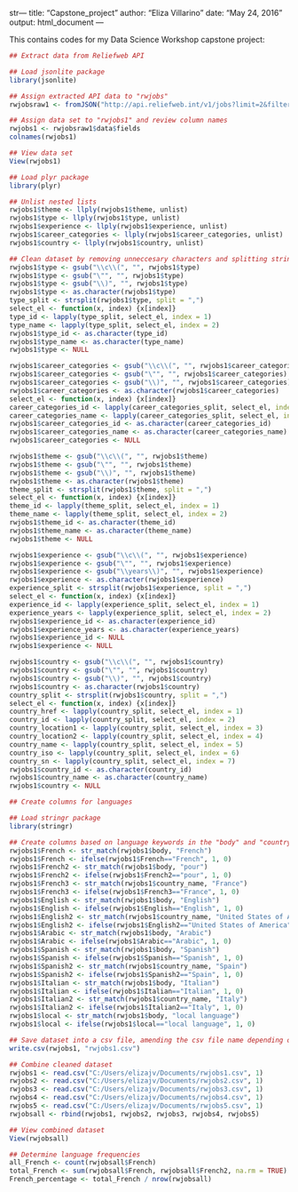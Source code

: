 str---
title: "Capstone_project"
author: "Eliza Villarino"
date: "May 24, 2016"
output: html_document
---

This contains codes for my Data Science Workshop capstone project:

```{r}
## Extract data from Reliefweb API

## Load jsonlite package
library(jsonlite) 

## Assign extracted API data to "rwjobs"
rwjobsraw1 <- fromJSON("http://api.reliefweb.int/v1/jobs?limit=2&filter[field]=date.created&filter[value][from]=2016-05-24T00:00:00%2B00:00&filter[value][to]=2016-05-30T00:00:00%2B00:00&&fields[include][]title&fields[include][]=body&fields[include][]=theme&fields[include][]=country&fields[include][]=type&fields[include][]=experience&fields[include][]=career_categories")

## Assign data set to "rwjobs1" and review column names
rwjobs1 <- rwjobsraw1$data$fields
colnames(rwjobs1)

## View data set
View(rwjobs1)

## Load plyr package
library(plyr)

## Unlist nested lists
rwjobs1$theme <- llply(rwjobs1$theme, unlist)
rwjobs1$type <- llply(rwjobs1$type, unlist)
rwjobs1$experience <- llply(rwjobs1$experience, unlist)
rwjobs1$career_categories <- llply(rwjobs1$career_categories, unlist)
rwjobs1$country <- llply(rwjobs1$country, unlist)

## Clean dataset by removing unneccesary characters and splitting strings 
rwjobs1$type <- gsub("\\c\\(", "", rwjobs1$type)
rwjobs1$type <- gsub("\"", "", rwjobs1$type)
rwjobs1$type <- gsub("\\)", "", rwjobs1$type)
rwjobs1$type <- as.character(rwjobs1$type)
type_split <- strsplit(rwjobs1$type, split = ",")
select_el <- function(x, index) {x[index]}
type_id <- lapply(type_split, select_el, index = 1) 
type_name <- lapply(type_split, select_el, index = 2) 
rwjobs1$type_id <- as.character(type_id)
rwjobs1$type_name <- as.character(type_name)
rwjobs1$type <- NULL

rwjobs1$career_categories <- gsub("\\c\\(", "", rwjobs1$career_categories)
rwjobs1$career_categories <- gsub("\"", "", rwjobs1$career_categories)
rwjobs1$career_categories <- gsub("\\)", "", rwjobs1$career_categories)
rwjobs1$career_categories <- as.character(rwjobs1$career_categories)
select_el <- function(x, index) {x[index]}
career_categories_id <- lapply(career_categories_split, select_el, index = 1) 
career_categories_name <- lapply(career_categories_split, select_el, index = 2) 
rwjobs1$career_categories_id <- as.character(career_categories_id)
rwjobs1$career_categories_name <- as.character(career_categories_name)
rwjobs1$career_categories <- NULL

rwjobs1$theme <- gsub("\\c\\(", "", rwjobs1$theme)
rwjobs1$theme <- gsub("\"", "", rwjobs1$theme)
rwjobs1$theme <- gsub("\\)", "", rwjobs1$theme)
rwjobs1$theme <- as.character(rwjobs1$theme)
theme_split <- strsplit(rwjobs1$theme, split = ",")
select_el <- function(x, index) {x[index]}
theme_id <- lapply(theme_split, select_el, index = 1) 
theme_name <- lapply(theme_split, select_el, index = 2) 
rwjobs1$theme_id <- as.character(theme_id)
rwjobs1$theme_name <- as.character(theme_name)
rwjobs1$theme <- NULL

rwjobs1$experience <- gsub("\\c\\(", "", rwjobs1$experience)
rwjobs1$experience <- gsub("\"", "", rwjobs1$experience)
rwjobs1$experience <- gsub("\\years\\)", "", rwjobs1$experience)
rwjobs1$experience <- as.character(rwjobs1$experience)
experience_split <- strsplit(rwjobs1$experience, split = ",")
select_el <- function(x, index) {x[index]}
experience_id <- lapply(experience_split, select_el, index = 1) 
experience_years <- lapply(experience_split, select_el, index = 2) 
rwjobs1$experience_id <- as.character(experience_id)
rwjobs1$experience_years <- as.character(experience_years)
rwjobs1$experience_id <- NULL
rwjobs1$experience <- NULL

rwjobs1$country <- gsub("\\c\\(", "", rwjobs1$country)
rwjobs1$country <- gsub("\"", "", rwjobs1$country)
rwjobs1$country <- gsub("\\)", "", rwjobs1$country)
rwjobs1$country <- as.character(rwjobs1$country)
country_split <- strsplit(rwjobs1$country, split = ",")
select_el <- function(x, index) {x[index]}
country_href <- lapply(country_split, select_el, index = 1) 
country_id <- lapply(country_split, select_el, index = 2) 
country_location1 <- lapply(country_split, select_el, index = 3) 
country_location2 <- lapply(country_split, select_el, index = 4) 
country_name <- lapply(country_split, select_el, index = 5) 
country_iso <- lapply(country_split, select_el, index = 6)
country_sn <- lapply(country_split, select_el, index = 7)
rwjobs1$country_id <- as.character(country_id)
rwjobs1$country_name <- as.character(country_name)
rwjobs1$country <- NULL 

## Create columns for languages

## Load stringr package
library(stringr)

## Create columns based on language keywords in the "body" and "country_name" columns
rwjobs1$French <- str_match(rwjobs1$body, "French")
rwjobs1$French <- ifelse(rwjobs1$French=="French", 1, 0)
rwjobs1$French2 <- str_match(rwjobs1$body, "pour")
rwjobs1$French2 <- ifelse(rwjobs1$French2=="pour", 1, 0)
rwjobs1$French3 <- str_match(rwjobs1$country_name, "France")
rwjobs1$French3 <- ifelse(rwjobs1$French3=="France", 1, 0)
rwjobs1$English <- str_match(rwjobs1$body, "English")
rwjobs1$English <- ifelse(rwjobs1$English=="English", 1, 0)
rwjobs1$English2 <- str_match(rwjobs1$country_name, "United States of America")
rwjobs1$English2 <- ifelse(rwjobs1$English2=="United States of America", 1, 0)
rwjobs1$Arabic <- str_match(rwjobs1$body, "Arabic")
rwjobs1$Arabic <- ifelse(rwjobs1$Arabic=="Arabic", 1, 0)
rwjobs1$Spanish <- str_match(rwjobs1$body, "Spanish")
rwjobs1$Spanish <- ifelse(rwjobs1$Spanish=="Spanish", 1, 0)
rwjobs1$Spanish2 <- str_match(rwjobs1$country_name, "Spain")
rwjobs1$Spanish2 <- ifelse(rwjobs1$Spanish2=="Spain", 1, 0)
rwjobs1$Italian <- str_match(rwjobs1$body, "Italian")
rwjobs1$Italian <- ifelse(rwjobs1$Italian=="Italian", 1, 0)
rwjobs1$Italian2 <- str_match(rwjobs1$country_name, "Italy")
rwjobs1$Italian2 <- ifelse(rwjobs1$Italian2=="Italy", 1, 0)
rwjobs1$local <- str_match(rwjobs1$body, "local language")
rwjobs1$local <- ifelse(rwjobs1$local=="local language", 1, 0)

## Save dataset into a csv file, amending the csv file name depending on the batch of data extracted
write.csv(rwjobs1, "rwjobs1.csv")

## Combine cleaned dataset
rwjobs1 <- read.csv("C:/Users/elizajv/Documents/rwjobs1.csv", 1)
rwjobs2 <- read.csv("C:/Users/elizajv/Documents/rwjobs2.csv", 1)
rwjobs3 <- read.csv("C:/Users/elizajv/Documents/rwjobs3.csv", 1)
rwjobs4 <- read.csv("C:/Users/elizajv/Documents/rwjobs4.csv", 1)
rwjobs5 <- read.csv("C:/Users/elizajv/Documents/rwjobs5.csv", 1)
rwjobsall <- rbind(rwjobs1, rwjobs2, rwjobs3, rwjobs4, rwjobs5)

## View combined dataset
View(rwjobsall)

## Determine language frequencies
all_French <- count(rwjobsall$French)
total_French <- sum(rwjobsall$French, rwjobsall$French2, na.rm = TRUE)
French_percentage <- total_French / nrow(rwjobsall)

```

